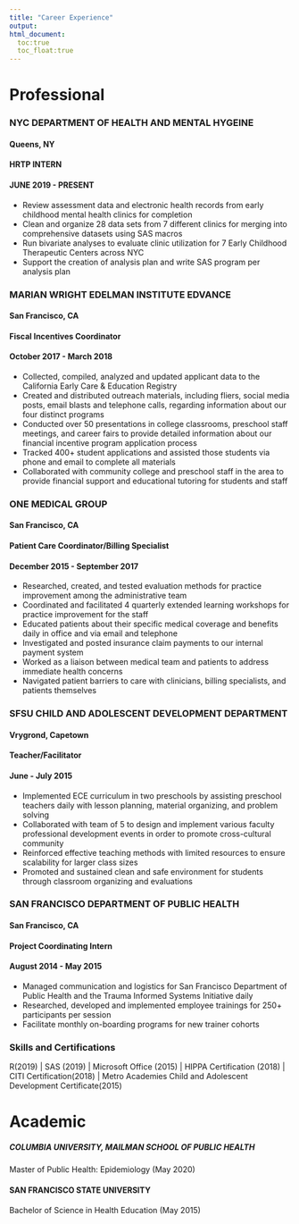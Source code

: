 ```yaml
---
title: "Career Experience"
output: 
html_document:
  toc:true
  toc_float:true
---
```


# Professional
### NYC DEPARTMENT OF HEALTH AND MENTAL HYGEINE 
#### Queens, NY
#### HRTP INTERN 
#### JUNE 2019 - PRESENT
*	Review assessment data and electronic health records from early childhood mental health clinics for completion
*	Clean and organize 28 data sets from 7 different clinics for merging into comprehensive datasets using SAS macros 
*	Run bivariate analyses to evaluate clinic utilization for 7 Early Childhood Therapeutic Centers across NYC
*	Support the creation of analysis plan and write SAS program per analysis plan

### MARIAN WRIGHT EDELMAN INSTITUTE EDVANCE
#### San Francisco, CA
#### Fiscal Incentives Coordinator
#### October 2017 - March 2018
*	Collected, compiled, analyzed and updated applicant data to the California Early Care & Education Registry
*	Created and distributed outreach materials, including fliers, social media posts, email blasts and telephone calls, regarding information about our four distinct programs 
*	Conducted over 50 presentations in college classrooms, preschool staff meetings, and career fairs to provide detailed information about our financial incentive program application process
*	Tracked 400+ student applications and assisted those students via phone and email to complete all materials
*	Collaborated with community college and preschool staff in the area to provide financial support and educational tutoring for students and staff

### ONE MEDICAL GROUP
#### San Francisco, CA
#### Patient Care Coordinator/Billing Specialist 
#### December 2015 - September 2017
*	Researched, created, and tested evaluation methods for practice improvement among the administrative team
*	Coordinated and facilitated 4 quarterly extended learning workshops for practice improvement for the staff 
*	Educated patients about their specific medical coverage and benefits daily in office and via email and telephone
*	Investigated and posted insurance claim payments to our internal payment system
*	Worked as a liaison between medical team and patients to address immediate health concerns
*	Navigated patient barriers to care with clinicians, billing specialists, and patients themselves 


### SFSU CHILD AND ADOLESCENT DEVELOPMENT DEPARTMENT 
#### Vrygrond, Capetown 
#### Teacher/Facilitator 
#### June - July 2015
* Implemented ECE curriculum in two preschools by assisting preschool teachers daily with lesson planning, material organizing, and problem solving
* Collaborated with team of 5 to design and implement various faculty professional development events in order to promote cross-cultural community
* Reinforced effective teaching methods with limited resources to ensure scalability for larger class sizes
* Promoted and sustained clean and safe environment for students through classroom organizing and evaluations
	
### SAN FRANCISCO DEPARTMENT OF PUBLIC HEALTH	
#### San Francisco, CA
#### Project Coordinating Intern 
#### August 2014 - May 2015
* Managed communication and logistics for San Francisco Department of Public Health and the Trauma Informed Systems Initiative daily
* Researched, developed and implemented employee trainings for 250+ participants per session
* Facilitate monthly on-boarding programs for new trainer cohorts

### Skills and Certifications
R(2019) | SAS (2019) | Microsoft Office (2015) | HIPPA Certification (2018) | CITI Certification(2018) | Metro Academies Child and Adolescent Development Certificate(2015)

# Academic

##### COLUMBIA UNIVERSITY, MAILMAN SCHOOL OF PUBLIC HEALTH
Master of Public Health: Epidemiology (May 2020)  

#### SAN FRANCISCO STATE UNIVERSITY 
Bachelor of Science in Health Education (May 2015) 

